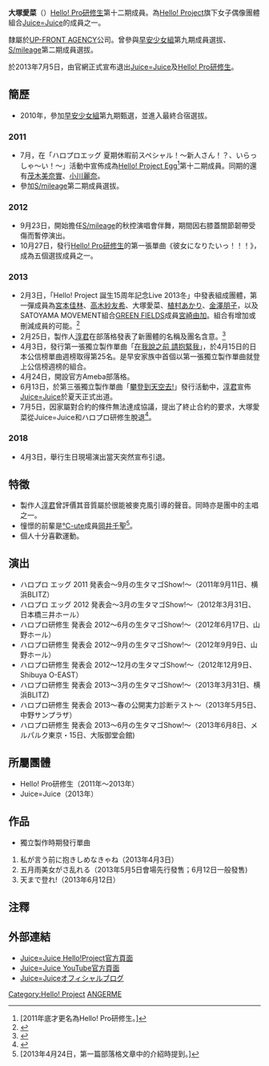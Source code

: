{{Primarysources|time=2019-11-28}}
{{藝人
| 姓名 = 大塚愛菜
| 類型 = 女歌手
| 圖片 = 
| 圖片尺寸 = 
| 圖片簡介 = 
| 外文名 = 大塚愛菜
| 外文 = ja
| 羅馬拼音 = Otsuka Aina
| 英文名 = 
| 綽號 = {{lang|ja|つかぽん }}
| 國籍 = [[日本|日本]]
| 出生日期 = {{Birth_date_and_age|1998|04|03}}
| 出生地點 = {{JPN}}[[東京都|東京都]]
| 職業 = [[歌手|歌手]]
| 語言 = [[日語|日語]]
| 音樂類型 = [[J-POP|J-POP]]
| 演奏樂器 = 
| 出身地 = 
| 出道作 = 
| 出道日期 = 
| 代表作 = 
| 活躍年代 = 2011年-2018年
| 唱片公司 = [[zetima|zetima]]
| 經紀公司 = [[UFG#UP-FRONT_AGENCY|UP-FRONT AGENCY Co., Ltd.]]
| 網站 = 
| 相關團體 = [[Hello!_Pro研修生|Hello! Pro研修生]]、[[Juice=Juice|Juice=Juice]]
}}
{{japanese|japanese=大塚 愛菜|kana=おおつか あいな|romaji=Otsuka Aina}}

'''大塚愛菜'''（{{bd|1998年|4月3日}}）[[Hello!_Pro研修生|Hello! Pro研修生]]第十二期成員。為[[Hello!_Project|Hello! Project]]旗下女子偶像團體組合[[Juice=Juice|Juice=Juice]]的成員之一。

隸屬於[[UFG#UP-FRONT_AGENCY|UP-FRONT AGENCY]]公司。曾參與[[早安少女組|早安少女組]]第九期成員選拔、[[S/mileage|S/mileage]]第二期成員選拔。

於2013年7月5日，由官網正式宣布退出[[Juice=Juice|Juice=Juice]]及[[Hello!_Pro研修生|Hello! Pro研修生]]。

== 簡歷 ==
*2010年，參加[[早安少女組|早安少女組]]第九期甄選，並進入最終合宿選拔。

=== 2011 ===
*7月，在「ハロプロエッグ 夏期休暇前スペシャル！～新人さん！？、いらっしゃ～い！～」活動中宣佈成為[[Hello!_Project_Egg|Hello! Project Egg]]<ref>[2011年底才更名為Hello! Pro研修生。]</ref>第十二期成員。同期的還有[[茂木美奈實|茂木美奈實]]、[[小川麗奈|小川麗奈]]。
*參加[[S/mileage|S/mileage]]第二期成員選拔。

=== 2012 ===
*9月23日，開始擔任[[S/mileage|S/mileage]]的秋控演唱會伴舞，期間因右膝蓋關節韌帶受傷而暫停演出。
*10月27日，發行[[Hello!_Pro研修生|Hello! Pro研修生]]的第一張單曲《彼女になりたいっ！！！》，成為五個選拔成員之一。

=== 2013 ===
*2月3日，「Hello! Project 誕生15周年記念Live 2013冬」中發表組成團體，第一彈成員為[[宮本佳林|宮本佳林]]、[[高木紗友希|高木紗友希]]、大塚愛菜、[[植村あかり|植村あかり]]、[[金澤朋子|金澤朋子]]，以及SATOYAMA MOVEMENT組合[[GREEN_FIELDS|GREEN FIELDS]]成員[[宮崎由加|宮崎由加]]。組合有增加或刪減成員的可能。<ref>{{Cite web |url=http://www.helloproject.com/news/1302031700_hello.html |title=ハロプロ研修生内、新ユニット結成のお知らせ。  |access-date=2013-06-21 |archive-date=2013-02-05 |archive-url=https://web.archive.org/web/20130205182351/http://www.helloproject.com/news/1302031700_hello.html |dead-url=no }}</ref>
*2月25日，製作人[[淳君|淳君]]在部落格發表了新團體的名稱及團名含意。<ref>{{Cite web |url=http://ameblo.jp/tsunku-blog/entry-11478354838.html |title=ハロプロ研修生新ユニットに関して  |access-date=2013-06-21 |archive-date=2013-02-28 |archive-url=https://web.archive.org/web/20130228232749/http://ameblo.jp/tsunku-blog/entry-11478354838.html |dead-url=no }}</ref>
*4月3日，發行第一張獨立製作單曲「[[在我說之前_請抱緊我|在我說之前 請抱緊我]]」，於4月15日的日本公信榜單曲週榜取得第25名。是早安家族中首個以第一張獨立製作單曲就登上公信榜週榜的組合。
*4月24日，開設官方Ameba部落格。
*6月13日，於第三張獨立製作單曲「[[攀登到天空去!|攀登到天空去!]]」發行活動中，[[淳君|淳君]]宣佈[[Juice=Juice|Juice=Juice]]於夏天正式出道。
*7月5日，因家屬對合約的條件無法達成協議，提出了終止合約的要求，大塚愛菜從Juice=Juice和ハロプロ研修生脫退<ref>{{Cite web |url=http://www.helloproject.com/news/1307051800_Juice.html |title=Juice=Juice 大塚愛菜に関するお知らせ  |access-date=2013-07-08 |archive-date=2013-07-08 |archive-url=https://web.archive.org/web/20130708223839/http://www.helloproject.com/news/1307051800_Juice.html |dead-url=yes }}</ref>。

=== 2018 ===
* 4月3日，舉行生日現場演出當天突然宣布引退。

== 特徵 ==
*製作人[[淳君|淳君]]曾評價其音質屬於很能被麥克風引導的聲音。同時亦是團中的主唱之一。
*憧憬的前輩是[[℃-ute|℃-ute]]成員[[岡井千聖|岡井千聖]]<ref>[2013年4月24日，第一篇部落格文章中的介紹時提到。]</ref>。
*個人十分喜歡運動。

== 演出 ==
*ハロプロ エッグ 2011 発表会〜9月の生タマゴShow!〜（2011年9月11日、横浜BLITZ）
*ハロプロ エッグ 2012 発表会〜3月の生タマゴShow!〜（2012年3月31日、日本橋三井ホール）
*ハロプロ研修生 発表会 2012〜6月の生タマゴShow!〜（2012年6月17日、山野ホール）
*ハロプロ研修生 発表会 2012〜9月の生タマゴShow!〜（2012年9月9日、山野ホール）
*ハロプロ研修生 発表会 2012〜12月の生タマゴShow!〜（2012年12月9日、Shibuya O-EAST）
*ハロプロ研修生 発表会 2013〜3月の生タマゴShow!〜（2013年3月31日、横浜BLITZ)
*ハロプロ研修生 発表会 2013～春の公開実力診断テスト～（2013年5月5日、中野サンプラザ）
*ハロプロ研修生 発表会 2013〜6月の生タマゴShow!〜（2013年6月8日、メルパルク東京・15日、大阪御堂会館)

== 所屬團體 ==
*Hello! Pro研修生（2011年～2013年）
*Juice=Juice（2013年）

== 作品 ==
* 獨立製作時期發行單曲
# 私が言う前に抱きしめなきゃね（2013年4月3日）
# 五月雨美女がさ乱れる（2013年5月5日會場先行發售；6月12日一般發售) 
# 天まで登れ!（2013年6月12日）

== 注釋 ==
{{reflist}}

== 外部連結 ==
* [http://www.helloproject.com/juicejuice/ Juice=Juice Hello!Project官方頁面] {{Wayback|url=http://www.helloproject.com/juicejuice/ |date=20130409160610 }}
* [http://www.youtube.com/user/juicejuicechannel Juice=Juice YouTube官方頁面] {{Wayback|url=http://www.youtube.com/user/juicejuicechannel |date=20130630212414 }}
* [http://ameblo.jp/juicejuice-official/ Juice=Juiceオフィシャルブログ ] {{Wayback|url=http://ameblo.jp/juicejuice-official/ |date=20130621161556 }}

{{Juice=Juice}}
{{早安家族}}

{{DEFAULTSORT:Otsuka Aina}}
[[Category:Hello!_Project|Category:Hello! Project]]
[[Category:ANGERME|]]